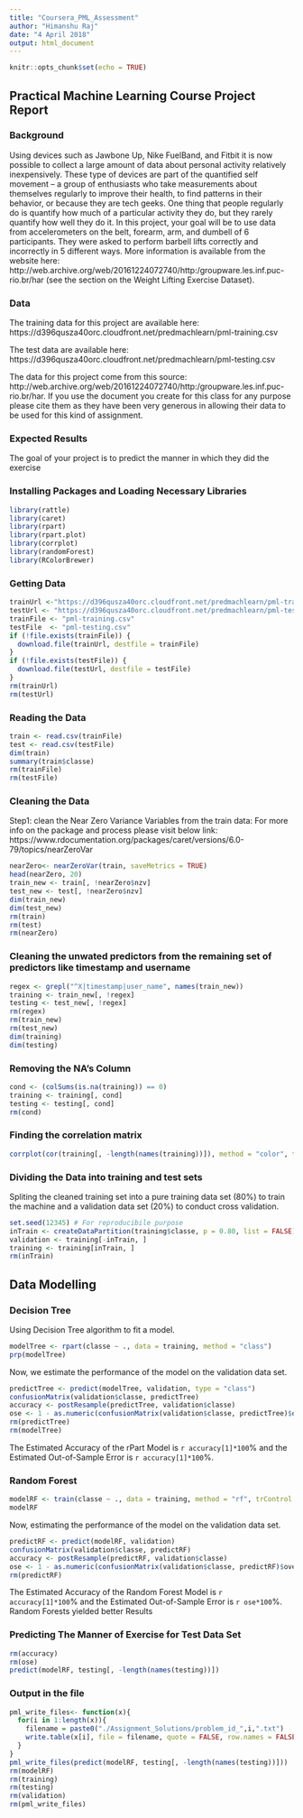 ```yaml
---
title: "Coursera_PML_Assessment"
author: "Himanshu Raj"
date: "4 April 2018"
output: html_document
---
```


```r
knitr::opts_chunk$set(echo = TRUE)
```

## Practical Machine Learning Course Project Report

### Background

Using devices such as Jawbone Up, Nike FuelBand, and Fitbit it is now possible to collect a large amount of data about personal activity relatively inexpensively. These type of devices are part of the quantified self movement – a group of enthusiasts who take measurements about themselves regularly to improve their health, to find patterns in their behavior, or because they are tech geeks. One thing that people regularly do is quantify how much of a particular activity they do, but they rarely quantify how well they do it. In this project, your goal will be to use data from accelerometers on the belt, forearm, arm, and dumbell of 6 participants. They were asked to perform barbell lifts correctly and incorrectly in 5 different ways. More information is available from the website here: http://web.archive.org/web/20161224072740/http:/groupware.les.inf.puc-rio.br/har (see the section on the Weight Lifting Exercise Dataset).

### Data

The training data for this project are available here:
https://d396qusza40orc.cloudfront.net/predmachlearn/pml-training.csv

The test data are available here:
https://d396qusza40orc.cloudfront.net/predmachlearn/pml-testing.csv

The data for this project come from this source: http://web.archive.org/web/20161224072740/http:/groupware.les.inf.puc-rio.br/har. If you use the document you create for this class for any purpose please cite them as they have been very generous in allowing their data to be used for this kind of assignment.

### Expected Results

The goal of your project is to predict the manner in which they did the exercise


### Installing Packages and Loading Necessary Libraries
```r
library(rattle)
library(caret)
library(rpart)
library(rpart.plot)
library(corrplot)
library(randomForest)
library(RColorBrewer)
```


### Getting Data
```r
trainUrl <-"https://d396qusza40orc.cloudfront.net/predmachlearn/pml-training.csv"
testUrl <- "https://d396qusza40orc.cloudfront.net/predmachlearn/pml-testing.csv"
trainFile <- "pml-training.csv"
testFile  <- "pml-testing.csv"
if (!file.exists(trainFile)) {
  download.file(trainUrl, destfile = trainFile)
}
if (!file.exists(testFile)) {
  download.file(testUrl, destfile = testFile)
}
rm(trainUrl)
rm(testUrl)
```

### Reading the Data

```r
train <- read.csv(trainFile)
test <- read.csv(testFile)
dim(train)
summary(train$classe)
rm(trainFile)
rm(testFile)
```

### Cleaning the Data

Step1:  clean the Near Zero Variance Variables from the train data:
For more info on the package and process please visit below link: https://www.rdocumentation.org/packages/caret/versions/6.0-79/topics/nearZeroVar

```r
nearZero<- nearZeroVar(train, saveMetrics = TRUE)
head(nearZero, 20)
train_new <- train[, !nearZero$nzv]
test_new <- test[, !nearZero$nzv]
dim(train_new)
dim(test_new)
rm(train)
rm(test)
rm(nearZero)
```

### Cleaning the unwated predictors from the remaining set of predictors like timestamp and username

```r
regex <- grepl("^X|timestamp|user_name", names(train_new))
training <- train_new[, !regex]
testing <- test_new[, !regex]
rm(regex)
rm(train_new)
rm(test_new)
dim(training)
dim(testing)
```

### Removing the NA's Column

```r
cond <- (colSums(is.na(training)) == 0)
training <- training[, cond]
testing <- testing[, cond]
rm(cond)
```

### Finding the correlation matrix

```r
corrplot(cor(training[, -length(names(training))]), method = "color", tl.cex = 0.5)
```

### Dividing the Data into training and test sets
Spliting the cleaned training set into a pure training data set (80%) to train the machine and a validation data set (20%) to conduct cross validation.

```r
set.seed(12345) # For reproducibile purpose
inTrain <- createDataPartition(training$classe, p = 0.80, list = FALSE)
validation <- training[-inTrain, ]
training <- training[inTrain, ]
rm(inTrain)
```

## Data Modelling 

### Decision Tree
Using Decision Tree algorithm to fit a model.

```r
modelTree <- rpart(classe ~ ., data = training, method = "class")
prp(modelTree)
```

Now, we estimate the performance of the model on the validation data set.

```r
predictTree <- predict(modelTree, validation, type = "class")
confusionMatrix(validation$classe, predictTree)
accuracy <- postResample(predictTree, validation$classe)
ose <- 1 - as.numeric(confusionMatrix(validation$classe, predictTree)$overall[1])
rm(predictTree)
rm(modelTree)
```

The Estimated Accuracy of the rPart Model is `r accuracy[1]*100`% and the Estimated Out-of-Sample Error is `r accuracy[1]*100`%.

### Random Forest

```r
modelRF <- train(classe ~ ., data = training, method = "rf", trControl = trainControl(method = "cv", 5), ntree = 250)
modelRF
```

Now, estimating the performance of the model on the validation data set.

```r
predictRF <- predict(modelRF, validation)
confusionMatrix(validation$classe, predictRF)
accuracy <- postResample(predictRF, validation$classe)
ose <- 1 - as.numeric(confusionMatrix(validation$classe, predictRF)$overall[1])
rm(predictRF)
```

The Estimated Accuracy of the Random Forest Model is `r accuracy[1]*100`% and the Estimated Out-of-Sample Error is `r ose*100`%.
Random Forests yielded better Results

### Predicting The Manner of Exercise for Test Data Set

```r
rm(accuracy)
rm(ose)
predict(modelRF, testing[, -length(names(testing))])
```

### Output in the file

```r
pml_write_files<- function(x){
  for(i in 1:length(x)){
    filename = paste0("./Assignment_Solutions/problem_id_",i,".txt")
    write.table(x[i], file = filename, quote = FALSE, row.names = FALSE, col.names = FALSE)
  }
}
pml_write_files(predict(modelRF, testing[, -length(names(testing))]))
rm(modelRF)
rm(training)
rm(testing)
rm(validation)
rm(pml_write_files)
```
